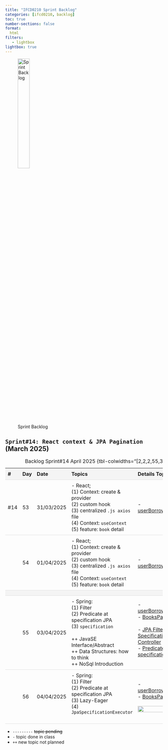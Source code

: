 ```yaml
---
title: "IFCD0210 Sprint Backlog"
categories: [ifcd0210, backlog]
toc: true
number-sections: false
format:
  html
filters:
   - lightbox
lightbox: true
---
```


<style>

.heatMap th { background:  #f4f4f4;}
tr:nth-child(3) {background-color: #f4f4f4;}
th, td {
  padding: 8px;
  text-align: left;
  border-bottom: 1px solid #ddd;
}

tr:hover {background-color:  #f4f4f4;}

</style>

![Sprint Backlog](/images/home/backlog.jpg){width="30%"}

<div class="heatMap">

::: {.column-page-right}


##  ``Sprint#14: React context & JPA Pagination`` (March 2025)

| # | Day | Date | Topics |  Details Topics |
| -- | -- | -- | -- | -- |
| #14 | 53 | 31/03/2025 | - React; </br> (1) Context: create & provider   </br> (2) custom hook </br> (3) centralized `.js axios` file </br> (4) Context: `useContext` </br> (5) feature: `book` detail    |  - [userBorrowBookFront](https://github.com/AlbertProfe/userBorrowBookFront){.external target='_blank'} |
| | 54 | 01/04/2025 |- React; </br> (1) Context: create & provider   </br> (2) custom hook </br> (3) centralized `.js axios` file </br> (4) Context: `useContext` </br> (5) feature: `book` detail      |  - [userBorrowBookFront](https://github.com/AlbertProfe/userBorrowBookFront){.external target='_blank'}  |
| |
| | 55 | 03/04/2025 | - Spring: </br> (1) Filter  </br> (2) Predicate at specification JPA  </br> (3) `specification`</s> </br> </br> ++ JavaSE Interface/Abstract  </br>  ++ Data Structures: how to think </br> ++ NoSql Introduction |  - [userBorrowBookFilter](https://github.com/AlbertProfe/userBorrowBookFilter/tree/master){.external target='_blank'} </br> - [BooksPageable](https://github.com/AlbertProfe/BooksPageable){.external target='_blank'} </br></br> - [JPA Filter and Specification: Rest Controller](https://github.com/AlbertProfe/userBorrowBookFilter/blob/master/docs/userBorrowBook-filter-controller.md#jpa-filter-and-specification-rest-controller){.external target='_blank'}  </br>  - [Predicate at specification JPA](https://github.com/AlbertProfe/userBorrowBookFilter/blob/master/docs/specification-predicate.md){.external target='_blank'}</s>  </br></br> |
| | 56 | 04/04/2025 |  - Spring: </br> (1) Filter  </br> (2) Predicate at specification JPA </br>  (3) Lazy-Eager </br>  (4)  `JpaSpecificationExecutor` </br> </br> | - [userBorrowBookFilter](https://github.com/AlbertProfe/userBorrowBookFilter/tree/master){.external target='_blank'} </br> - [BooksPageable](https://github.com/AlbertProfe/BooksPageable){.external target='_blank'}  </br></br>  ![](https://raw.githubusercontent.com/AlbertProfe/userBorrowBookFilter/refs/heads/master/docs/controller-borrow/controller-testFilterBorrows-1.png){.lightbox width=80% fig-align="center"}  |
: Backlog Sprint#14 April 2025 {tbl-colwidths="[2,2,2,55,39]"}
:::

</div>

::: {.callout-note}
- `---------` <s>topic pending</s>
- `-` topic done in class
- `++` new topic not planned
:::


